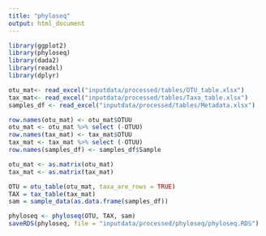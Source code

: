 ```yaml
---
title: "phyloseq"
output: html_document
---
```


```r
library(ggplot2)
library(phyloseq)
library(dada2)
library(readxl)
library(dplyr)

otu_mat<- read_excel("inputdata/processed/tables/OTU_table.xlsx")
tax_mat<- read_excel("inputdata/processed/tables/Taxa_table.xlsx")
samples_df <- read_excel("inputdata/processed/tables/Metadata.xlsx")

row.names(otu_mat) <- otu_mat$OTUU
otu_mat <- otu_mat %>% select (-OTUU)
row.names(tax_mat) <- tax_mat$OTUU
tax_mat <- tax_mat %>% select (-OTUU) 
row.names(samples_df) <- samples_df$Sample

otu_mat <- as.matrix(otu_mat)
tax_mat <- as.matrix(tax_mat)

OTU = otu_table(otu_mat, taxa_are_rows = TRUE)
TAX = tax_table(tax_mat)
sam = sample_data(as.data.frame(samples_df))

phyloseq <- phyloseq(OTU, TAX, sam)
saveRDS(phyloseq, file = "inputdata/processed/phyloseq/phyloseq.RDS")
```

